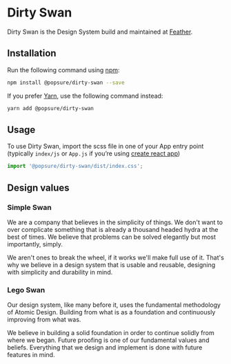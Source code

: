 # Dirty Swan

<Meta title="Intro" />

Dirty Swan is the Design System build and maintained at [Feather](https://feather-insurance.com/).

## Installation

Run the following command using [npm](https://www.npmjs.com):

```bash
npm install @popsure/dirty-swan --save
```

If you prefer [Yarn](https://www.npmjs.com), use the following command instead:

```bash
yarn add @popsure/dirty-swan
```

## Usage

To use Dirty Swan, import the scss file in one of your App entry point (typically `index/js` or `App.js` if you’re using [create react app](https://create-react-app.dev))

```javaScript
import '@popsure/dirty-swan/dist/index.css';
```

## Design values

### Simple Swan

We are a company that believes in the simplicity of things. We don't want to over complicate something that is already a thousand headed hydra at the best of times. We believe that problems can be solved elegantly but most importantly, simply.

We aren't ones to break the wheel, if it works we'll make full use of it. That's why we believe in a design system that is usable and reusable, designing with simplicity and durability in mind.

### Lego Swan

Our design system, like many before it, uses the fundamental methodology of Atomic Design. Building from what is as a foundation and continuously improving from what was.

We believe in building a solid foundation in order to continue solidly from where we began. Future proofing is one of our fundamental values and beliefs. Everything that we design and implement is done with future features in mind.
